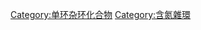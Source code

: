 {{catmore}}
{{Commons cat|Piperazines}}

[[Category:单环杂环化合物|Category:单环杂环化合物]]
[[Category:含氮雜環|Category:含氮雜環]]